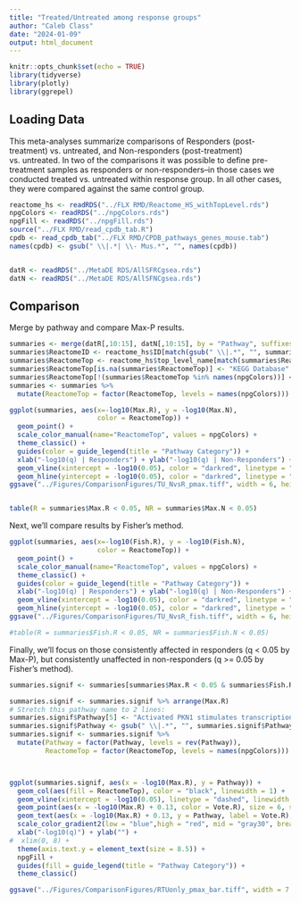 ```yaml
---
title: "Treated/Untreated among response groups"
author: "Caleb Class"
date: "2024-01-09"
output: html_document
---
```


```r
knitr::opts_chunk$set(echo = TRUE)
library(tidyverse)
library(plotly)
library(ggrepel)
```

## Loading Data
This meta-analyses summarize comparisons of Responders (post-treatment) vs. untreated, and Non-responders (post-treatment) vs. untreated. In two of the comparisons it was possible to define pre-treatment samples as responders or non-responders--in those cases we conducted treated vs. untreated within response group. In all other cases, they were compared against the same control group.

```r

reactome_hs <- readRDS("../FLX RMD/Reactome_HS_withTopLevel.rds")
npgColors <- readRDS("../npgColors.rds")
npgFill <- readRDS("../npgFill.rds")
source("../FLX RMD/read_cpdb_tab.R")
cpdb <- read_cpdb_tab("../FLX RMD/CPDB_pathways_genes_mouse.tab")
names(cpdb) <- gsub(" \\|.*| \\- Mus.*", "", names(cpdb))


datR <- readRDS("../MetaDE RDS/AllSFRCgsea.rds")
datN <- readRDS("../MetaDE RDS/AllSFNCgsea.rds")

```

## Comparison

Merge by pathway and compare Max-P results.

```r

summaries <- merge(datR[,10:15], datN[,10:15], by = "Pathway", suffixes = c(".R", ".N"))
summaries$ReactomeID <- reactome_hs$ID[match(gsub(" \\|.*", "", summaries$Pathway), reactome_hs$Name)]
summaries$ReactomeTop <- reactome_hs$top_level_name[match(summaries$ReactomeID, reactome_hs$ID)]
summaries$ReactomeTop[is.na(summaries$ReactomeTop)] <- "KEGG Database"
summaries$ReactomeTop[!(summaries$ReactomeTop %in% names(npgColors))] <- "Other Reactome"
summaries <- summaries %>% 
  mutate(ReactomeTop = factor(ReactomeTop, levels = names(npgColors)))

ggplot(summaries, aes(x=-log10(Max.R), y = -log10(Max.N), 
                      color = ReactomeTop)) +
  geom_point() +
  scale_color_manual(name="ReactomeTop", values = npgColors) +
  theme_classic() +
  guides(color = guide_legend(title = "Pathway Category")) +
  xlab("-log10(q) | Responders") + ylab("-log10(q) | Non-Responders") +
  geom_vline(xintercept = -log10(0.05), color = "darkred", linetype = "dashed") + 
  geom_hline(yintercept = -log10(0.05), color = "darkred", linetype = "dashed")
ggsave("../Figures/ComparisonFigures/TU_NvsR_pmax.tiff", width = 6, height = 4)


table(R = summaries$Max.R < 0.05, NR = summaries$Max.N < 0.05)

```

Next, we'll compare results by Fisher's method.

```r



ggplot(summaries, aes(x=-log10(Fish.R), y = -log10(Fish.N), 
                      color = ReactomeTop)) +
  geom_point() +
  scale_color_manual(name="ReactomeTop", values = npgColors) +
  theme_classic() +
  guides(color = guide_legend(title = "Pathway Category")) +
  xlab("-log10(q) | Responders") + ylab("-log10(q) | Non-Responders") +
  geom_vline(xintercept = -log10(0.05), color = "darkred", linetype = "dashed") + 
  geom_hline(yintercept = -log10(0.05), color = "darkred", linetype = "dashed")
ggsave("../Figures/ComparisonFigures/TU_NvsR_fish.tiff", width = 6, height = 4)

#table(R = summaries$Fish.R < 0.05, NR = summaries$Fish.N < 0.05)

```


Finally, we'll focus on those consistently affected in responders (q < 0.05 by Max-P), but consistently unaffected in non-responders (q >= 0.05 by Fisher's method).


```r

summaries.signif <- summaries[summaries$Max.R < 0.05 & summaries$Fish.R < 0.05 & summaries$Fish.N >= 0.05 ,]

summaries.signif <- summaries.signif %>% arrange(Max.R) 
# Stretch this pathway name to 2 lines:
summaries.signif$Pathway[5] <- "Activated PKN1 stimulates transcription of\nAR regulated genes KLK2 and KLK3"
summaries.signif$Pathway <- gsub(" \\|.*", "", summaries.signif$Pathway)
summaries.signif <- summaries.signif %>%
  mutate(Pathway = factor(Pathway, levels = rev(Pathway)),
         ReactomeTop = factor(ReactomeTop, levels = names(npgColors)))



ggplot(summaries.signif, aes(x = -log10(Max.R), y = Pathway)) +
  geom_col(aes(fill = ReactomeTop), color = "black", linewidth = 1) + 
  geom_vline(xintercept = -log10(0.05), linetype = "dashed", linewidth = 1, color = "#DC0000") +
  geom_point(aes(x = -log10(Max.R) + 0.13, color = Vote.R), size = 6, show.legend = FALSE) +
  geom_text(aes(x = -log10(Max.R) + 0.13, y = Pathway, label = Vote.R), size = 4, color = "white", fontface = "bold") +
  scale_color_gradient2(low = "blue",high = "red", mid = "gray30", breaks = c(-5, 0, 3), minor_breaks = -5:5) +
  xlab("-log10(q)") + ylab("") +
#  xlim(0, 8) +
  theme(axis.text.y = element_text(size = 8.5)) +
  npgFill +
  guides(fill = guide_legend(title = "Pathway Category")) +
  theme_classic()

ggsave("../Figures/ComparisonFigures/RTUonly_pmax_bar.tiff", width = 7.5, height = 4)


```
